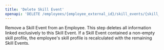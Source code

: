 ```yaml
---
title: 'Delete Skill Event'
openapi: 'DELETE /employees/{employee_external_id}/skill_events/{skill_event_external_id}'
---
```


Remove a Skill Event from an Employee. This step deletes all information linked exclusively to this Skill Event. If a Skill Event contained a non-empty skill profile, the employee's skill profile is recalculated with the remaining Skill Events.
